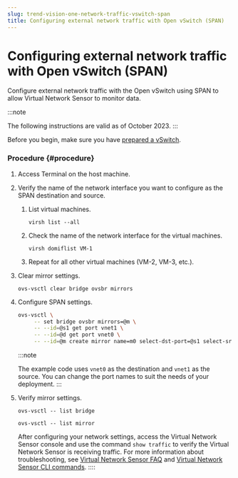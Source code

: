 ```yaml
---
slug: trend-vision-one-network-traffic-vswitch-span
title: Configuring external network traffic with Open vSwitch (SPAN)
---
```

# Configuring external network traffic with Open vSwitch (SPAN)

Configure external network traffic with the Open vSwitch using SPAN to allow Virtual Network Sensor to monitor data.

:::note

The following instructions are valid as of October 2023.
:::

Before you begin, make sure you have [prepared a vSwitch](preparing-vswitch.mdx).

### Procedure {#procedure}

1.  Access Terminal on the host machine.

2.  Verify the name of the network interface you want to configure as the SPAN destination and source.

    1.  List virtual machines.

        `virsh list --all`

    2.  Check the name of the network interface for the virtual machines.

        `virsh domiflist VM-1`

    3.  Repeat for all other virtual machines (VM-2, VM-3, etc.).

3.  Clear mirror settings.

    `ovs-vsctl clear bridge ovsbr mirrors`

4.  Configure SPAN settings.

    ```bash
    ovs-vsctl \
         -- set bridge ovsbr mirrors=@m \
         -- --id=@s1 get port vnet1 \
         -- --id=@d get port vnet0 \
         -- --id=@m create mirror name=m0 select-dst-port=@s1 select-src-port=@s1 output-port=@d select-all=true
    ```

    :::note

    The example code uses `vnet0` as the destination and `vnet1` as the source. You can change the port names to suit the needs of your deployment.
    :::

5.  Verify mirror settings.

    `ovs-vsctl -- list bridge`

    `ovs-vsctl -- list mirror`

    After configuring your network settings, access the Virtual Network Sensor console and use the command `show traffic` to verify the Virtual Network Sensor is receiving traffic. For more information about troubleshooting, see [Virtual Network Sensor FAQ](virtual-network-sensor-faqs.mdx) and [Virtual Network Sensor CLI commands](virtual-network-sensor-cli-commands.mdx).
::::
